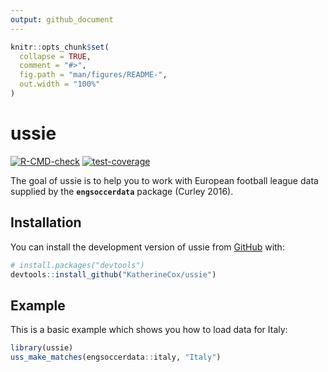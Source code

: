 ```yaml
---
output: github_document
---
```


<!-- README.md is generated from README.Rmd. Please edit that file -->

```r
knitr::opts_chunk$set(
  collapse = TRUE,
  comment = "#>",
  fig.path = "man/figures/README-",
  out.width = "100%"
)
```

# ussie

<!-- badges: start -->
[![R-CMD-check](https://github.com/KatherineCox/ussie/actions/workflows/R-CMD-check.yaml/badge.svg)](https://github.com/KatherineCox/ussie/actions/workflows/R-CMD-check.yaml)
[![test-coverage](https://github.com/KatherineCox/ussie/actions/workflows/test-coverage.yaml/badge.svg)](https://github.com/KatherineCox/ussie/actions/workflows/test-coverage.yaml)
<!-- badges: end -->

The goal of ussie is to help you to work with European football league data supplied by the **`engsoccerdata`** package (Curley 2016).

## Installation

You can install the development version of ussie from [GitHub](https://github.com/) with:

``` r
# install.packages("devtools")
devtools::install_github("KatherineCox/ussie")
```

## Example

This is a basic example which shows you how to load data for Italy:

```r
library(ussie)
uss_make_matches(engsoccerdata::italy, "Italy")
```
